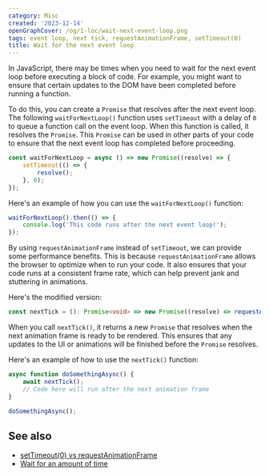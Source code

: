 ```yaml
---
category: Misc
created: '2023-12-14'
openGraphCover: /og/1-loc/wait-next-event-loop.png
tags: event loop, next tick, requestAnimationFrame, setTimeout(0)
title: Wait for the next event loop
---
```


In JavaScript, there may be times when you need to wait for the next event loop before executing a block of code. For example, you might want to ensure that certain updates to the DOM have been completed before running a function.

To do this, you can create a `Promise` that resolves after the next event loop. The following `waitForNextLoop()` function uses `setTimeout` with a delay of `0` to queue a function call on the event loop. When this function is called, it resolves the `Promise`. This `Promise` can be used in other parts of your code to ensure that the next event loop has completed before proceeding.

```js waitForNextLoop.js
const waitForNextLoop = async () => new Promise((resolve) => {
    setTimeout(() => {
        resolve();
    }, 0);
});
```

Here's an example of how you can use the `waitForNextLoop()` function:

```js
waitForNextLoop().then(() => {
    console.log('This code runs after the next event loop!');
});
```

By using `requestAnimationFrame` instead of `setTimeout`, we can provide some performance benefits. This is because `requestAnimationFrame` allows the browser to optimize when to run your code. It also ensures that your code runs at a consistent frame rate, which can help prevent jank and stuttering in animations.

Here's the modified version:

```ts nextTick.ts
const nextTick = (): Promise<void> => new Promise((resolve) => requestAnimationFrame(() => resolve()));
```

When you call `nextTick()`, it returns a new `Promise` that resolves when the next animation frame is ready to be rendered. This ensures that any updates to the UI or animations will be finished before the `Promise` resolves.

Here's an example of how to use the `nextTick()` function:

```js
async function doSomethingAsync() {
    await nextTick();
    // Code here will run after the next animation frame
}

doSomethingAsync();
```

## See also

-   [setTimeout(0) vs requestAnimationFrame](https://phuoc.ng/collection/this-vs-that/set-timeout-zero-vs-request-animation-frame/)
-   [Wait for an amount of time](https://phuoc.ng/collection/1-loc/wait-for-an-amount-of-time/)
